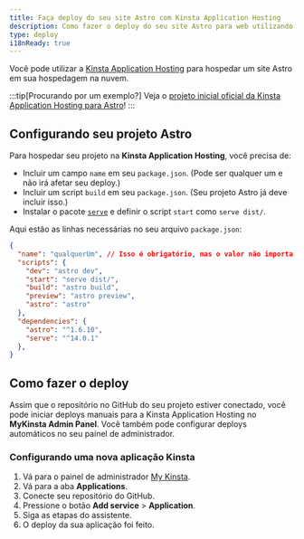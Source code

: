 ```yaml
---
title: Faça deploy do seu site Astro com Kinsta Application Hosting
description: Como fazer o deploy do seu site Astro para web utilizando Kinsta Application Hosting.
type: deploy
i18nReady: true
---
```


Você pode utilizar a [Kinsta Application Hosting](https://kinsta.com/application-hosting/) para hospedar um site Astro em sua hospedagem na nuvem.

:::tip[Procurando por um exemplo?]
Veja o [projeto inicial oficial da Kinsta Application Hosting para Astro](https://github.com/kinsta/hello-world-astro)!
:::

## Configurando seu projeto Astro

Para hospedar seu projeto na **Kinsta Application Hosting**, você precisa de:
- Incluir um campo `name` em seu `package.json`. (Pode ser qualquer um e não irá afetar seu deploy.)
- Incluir um script `build` em seu `package.json`. (Seu projeto Astro já deve incluir isso.)
- Instalar o pacote [`serve`](https://www.npmjs.com/package/serve) e definir o script `start` como `serve dist/`.

Aqui estão as linhas necessárias no seu arquivo `package.json`:
```json title="package.json" {2,6} ins={12} "serv dist/"
{
  "name": "qualquerUm", // Isso é obrigatório, mas o valor não importa.
  "scripts": {
    "dev": "astro dev",
    "start": "serve dist/",
    "build": "astro build",
    "preview": "astro preview",
    "astro": "astro"
  },
  "dependencies": {
    "astro": "^1.6.10",
    "serve": "^14.0.1"
  },
}
```

## Como fazer o deploy

Assim que o repositório no GitHub do seu projeto estiver conectado, você pode iniciar deploys manuais para a Kinsta Application Hosting no **MyKinsta Admin Panel**. Você também pode configurar deploys automáticos no seu painel de administrador.

### Configurando uma nova aplicação Kinsta

1. Vá para o painel de administrador [My Kinsta](https://my.kinsta.com/).
2. Vá para a aba **Applications**.
3. Conecte seu repositório do GitHub.
4. Pressione o botão **Add service** > **Application**.
5. Siga as etapas do assistente.
6. O deploy da sua aplicação foi feito.
